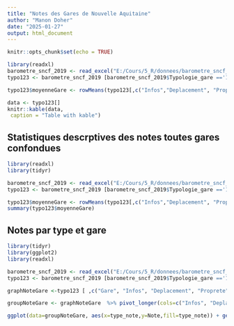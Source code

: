 ```yaml
---
title: "Notes des Gares de Nouvelle Aquitaine"
author: "Manon Doher"
date: "2025-01-27"
output: html_document
---
```


```r
knitr::opts_chunk$set(echo = TRUE)
```

```r
library(readxl)
barometre_sncf_2019 <- read_excel("E:/Cours/5_R/donnees/barometre_sncf_2019.xlsx")
typo123 <- barometre_sncf_2019 [barometre_sncf_2019$Typologie_gare =='123' & barometre_sncf_2019$Agence =="Nelle Aquitaine",]

typo123$moyenneGare <- rowMeans(typo123[,c("Infos","Deplacement", "Proprete", "Agreable", "Satisfaction", "Services")])

data <- typo123[]
knitr::kable(data,
 caption = "Table with kable")
```



## Statistiques descrptives des notes toutes gares confondues
```r
library(readxl)
library(tidyr)

barometre_sncf_2019 <- read_excel("E:/Cours/5_R/donnees/barometre_sncf_2019.xlsx")
typo123 <- barometre_sncf_2019 [barometre_sncf_2019$Typologie_gare =='123' & barometre_sncf_2019$Agence =="Nelle Aquitaine",]

typo123$moyenneGare <- rowMeans(typo123[,c("Infos","Deplacement", "Proprete", "Agreable", "Satisfaction", "Services")])
summary(typo123$moyenneGare)
```

## Notes par type et gare
```r
library(tidyr)
library(ggplot2)
library(readxl)

barometre_sncf_2019 <- read_excel("E:/Cours/5_R/donnees/barometre_sncf_2019.xlsx")
typo123 <- barometre_sncf_2019 [barometre_sncf_2019$Typologie_gare =='123' & barometre_sncf_2019$Agence =="Nelle Aquitaine",]

graphNoteGare <-typo123 [ ,c("Gare", "Infos", "Deplacement", "Proprete", "Agreable", "Satisfaction", "Services")]

groupNoteGare <- graphNoteGare  %>% pivot_longer(cols=c("Infos", "Deplacement", "Proprete", "Agreable", "Satisfaction", "Services"), names_to='type_note', values_to='Note')

ggplot(data=groupNoteGare, aes(x=type_note,y=Note,fill=type_note)) + geom_bar(stat="identity") + facet_wrap(~Gare) + ggtitle("Notes par gare de Nouvelle Aquitaine") + theme(plot.title = element_text(family="Trebuchet MS", face="bold", size=20, hjust=1, color="#555555")) +theme_minimal() +theme(axis.line = element_blank(), axis.text.x = element_blank(), axis.ticks = element_blank())+ expand_limits(y = c(0, 10))
```

